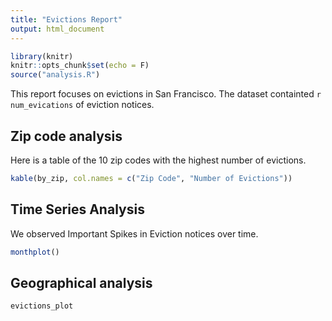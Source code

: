 ```yaml
---
title: "Evictions Report"
output: html_document
---
```


```r
library(knitr)
knitr::opts_chunk$set(echo = F)
source("analysis.R")
```

This report focuses on evictions in San Francisco. The dataset containted `r num_evications` of eviction notices. 

## Zip code analysis
Here is a table of the 10 zip codes with the highest number of evictions.

```r
kable(by_zip, col.names = c("Zip Code", "Number of Evictions"))
```

## Time Series Analysis
We observed Important Spikes in Eviction notices over time.

```r
monthplot()
```

## Geographical analysis

```r
evictions_plot
```
